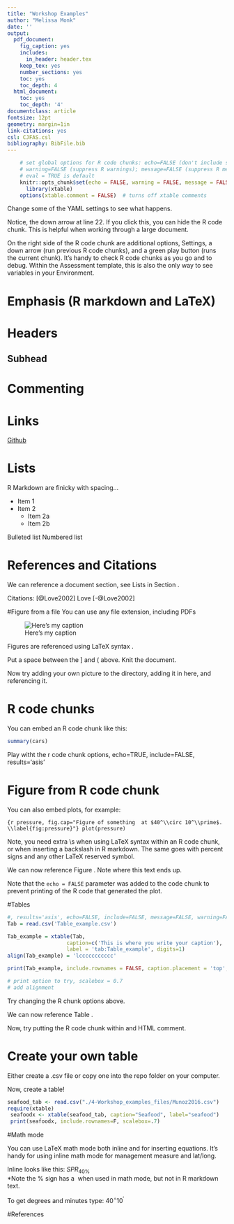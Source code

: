 ```yaml
---
title: "Workshop Examples"
author: "Melissa Monk"
date: ''
output:
  pdf_document:
    fig_caption: yes
    includes:
      in_header: header.tex
    keep_tex: yes
    number_sections: yes
    toc: yes
    toc_depth: 4
  html_document:
    toc: yes
    toc_depth: '4'
documentclass: article
fontsize: 12pt
geometry: margin=1in
link-citations: yes
csl: CJFAS.csl
bibliography: BibFile.bib
---
```


```r
    # set global options for R code chunks: echo=FALSE (don't include source code); 
    # warning=FALSE (suppress R warnings); message=FALSE (suppress R messages)
    # eval = TRUE is default
    knitr::opts_chunk$set(echo = FALSE, warning = FALSE, message = FALSE)
      library(xtable)
    options(xtable.comment = FALSE)  # turns off xtable comments
```

Change some of the YAML settings to see what happens.

Notice, the down arrow at line 22.  If you click this, you can hide the R code chunk.  This is helpful when working through a large document.

On the right side of the R code chunk are additional options, Settings, a down arrow (run previous R code chunks), and a green play button (runs the current chunk).  It's handy to check R code chunks as you go and to debug.  Within the Assessment template, this is also the only way to see variables in your Environment. 



# Emphasis (R markdown and LaTeX)
\emph{Sebastes} \linebreak
\textbf{Sebastes}


# Headers
## Subhead{-}



# Commenting
<!-- Comment here -->



# Links
[Github](http://www.github.com)



# Lists
R Markdown are finicky with spacing...

 * Item 1
 * Item 2
    + Item 2a
    + Item 2b


Bulleted list
\begin{itemize}[noitemsep,nolistsep,topsep=0pt]

\item \href{https://git-scm.com/book/en/v2/Getting-Started-Installing-Git}{Git}

\item \href{https://cran.r-project.org/bin/windows/base/}{R}

\end{itemize}



Numbered list
\begin{enumerate}[noitemsep,nolistsep,topsep=0pt]

\item \href{https://git-scm.com/book/en/v2/Getting-Started-Installing-Git}{Git}

\item \href{https://cran.r-project.org/bin/windows/base/}{R} 

\end{enumerate}


# References and Citations

We can reference a document section, see Lists in Section \ref{lists}.

Citations: [@Love2002]
Love [-@Love2002]

#Figure from a file
You can use any file extension, including PDFs

![Here's my caption \label{fig:fig_example}](RMarkdownFLow.png)



Figures are referenced using LaTeX syntax \ref{fig:fig_example}.

Put a space between the ] and ( above. Knit the document.  


Now try adding your own picture to the directory, adding it in here, and referencing it.



# R code chunks

You can embed an R code chunk like this:

```r
summary(cars)
```


Play witht the r code chunk options, echo=TRUE, include=FALSE, results='asis'



\FloatBarrier

# Figure from R code chunk

You can also embed plots, for example:

```{r pressure, fig.cap="Figure of something  at $40^\\circ 10^\\prime$. \\label{fig:pressure}"}
plot(pressure)
```

Note, you need extra \\s when using LaTeX syntax within an R code chunk, or when inserting a backslash in R markdown.  The same goes with percent signs and any other LaTeX reserved symbol.

\FloatBarrier

We can now reference Figure \ref{fig:pressure}.  Note where this text ends up.

Note that the `echo = FALSE` parameter was added to the code chunk to prevent printing of the R code that generated the plot.


#Tables

```r
#, results='asis', echo=FALSE, include=FALSE, message=FALSE, warning=FALSE
Tab = read.csv('Table_example.csv')

Tab_example = xtable(Tab, 
                   caption=c('This is where you write your caption'),
                   label = 'tab:Table_example', digits=1)
align(Tab_example) = 'lccccccccccc'

print(Tab_example, include.rownames = FALSE, caption.placement = 'top', scalebox=.7)

# print option to try, scalebox = 0.7
# add alignment


```



Try changing the R chunk options above. 

We can now reference Table \ref{tab:Table_example}.

Now, try putting the R code chunk within and HTML comment.



# Create your own table
Either create a .csv file or copy one into the repo folder on your computer.

Now, create a table!

```r
seafood_tab <- read.csv("./4-Workshop_examples_files/Munoz2016.csv")
require(xtable)
 seafoodx <- xtable(seafood_tab, caption="Seafood", label="seafood")
 print(seafoodx, include.rownames=F, scalebox=.7)
```


#Math mode

You can use LaTeX math mode both inline and for inserting equations. It's handy for using inline math mode for management measure and lat/long.

Inline looks like this:  $SPR_{40\%}$  
*Note the % sign has a \ when used in math mode, but not in R markdown text.

To get degrees and minutes type: $40^\circ 10^\prime$ 

#References

